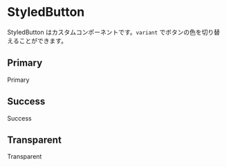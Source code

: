 
<Meta title="Components/StyledButton" component={StyledButton} />

# StyledButton
StyledButton はカスタムコンポーネントです。`variant` でボタンの色を切り替えることができます。

## Primary
<Preview>
  <StyledButton variant="primary">Primary</StyledButton>
</Preview>

## Success
<Preview>
  <StyledButton variant="success">Success</StyledButton>
</Preview>

## Transparent
<Preview>
  <StyledButton variant="transparent">Transparent</StyledButton>
</Preview>